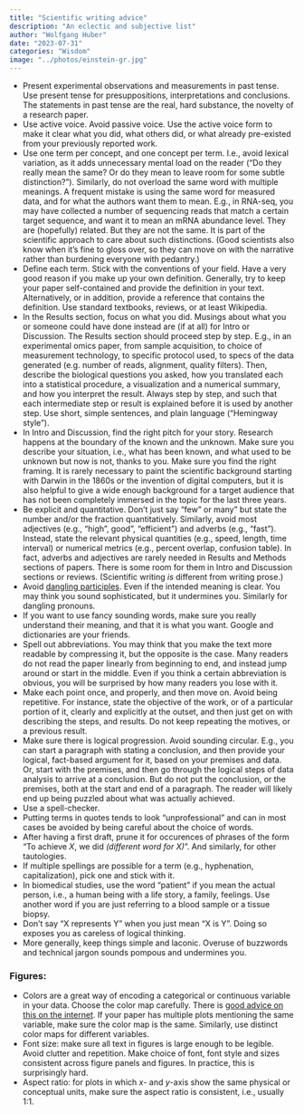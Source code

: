 ```yaml
---
title: "Scientific writing advice"
description: "An eclectic and subjective list"
author: "Wolfgang Huber"
date: "2023-07-31"
categories: "Wisdom"
image: "../photos/einstein-gr.jpg"
---
```


- Present experimental observations and measurements in past tense. Use present tense for presuppositions, interpretations and conclusions. The statements in past tense are the real, hard substance, the novelty of a research paper. 
- Use active voice. Avoid passive voice. Use the active voice form to make it clear what you did, what others did, or what already pre-existed from your previously reported work.
- Use one term per concept, and one concept per term. I.e., avoid lexical variation, as it adds unnecessary mental load on the reader (“Do they really mean the same? Or do they mean to leave room for some subtle distinction?”). Similarly, do not overload the same word with multiple meanings. A frequent mistake is using the same word for measured data, and for what the authors want them to mean. E.g., in RNA-seq, you may have collected a number of sequencing reads that match a certain target sequence, and want it to mean an mRNA abundance level. They are (hopefully) related. But they are not the same. It is part of the scientific approach to care about such distinctions. (Good scientists also know when it's fine to gloss over, so they can move on with the narrative rather than burdening everyone with pedantry.)
- Define each term. Stick with the conventions of your field. Have a very good reason if you make up your own definition. Generally, try to keep your paper self-contained and provide the definition in your text. Alternatively, or in addition, provide a reference that contains the definition. Use standard textbooks, reviews, or at least Wikipedia. 
- In the Results section, focus on what you did. Musings about what you or someone could have done instead are (if at all) for Intro or Discussion. The Results section should proceed step by step. E.g., in an experimental omics paper, from sample acquisition, to choice of measurement technology, to specific protocol used, to specs of the data generated (e.g. number of reads, alignment, quality filters). Then, describe the biological questions you asked, how you translated each into a statistical procedure, a visualization and a numerical summary, and how you interpret the result. Always step by step, and such that each intermediate step or result is explained before it is used by another step. Use short, simple sentences, and plain language ("Hemingway style").
- In Intro and Discussion, find the right pitch for your story. Research happens at the boundary of the known and the unknown. Make sure you describe your situation, i.e., what has been known, and what used to be unknown but now is not, thanks to you. Make sure you find the right framing. It is rarely necessary to paint the scientific background starting with Darwin in the 1860s or the invention of digital computers, but it is also helpful to give a wide enough background for a target audience that has not been completely immersed in the topic for the last three years. 
- Be explicit and quantitative. Don't just say "few" or many" but state the number and/or the fraction quantitatively. Similarly, avoid most adjectives (e.g., "high", good", "efficient") and adverbs (e.g., "fast"). Instead, state the relevant physical quantities (e.g., speed, length, time interval) or numerical metrics (e.g., percent overlap, confusion table). In fact, adverbs and adjectives are rarely needed in Results and Methods sections of papers. There is some room for them in Intro and Discussion sections or reviews. (Scientific writing *is* different from writing prose.)
- Avoid [dangling participles](https://www.vocabulary.com/dictionary/dangling%20participle). Even if the intended meaning is clear. You may think you sound sophisticated, but it undermines you. Similarly for dangling pronouns.
- If you want to use fancy sounding words, make sure you really understand their meaning, and that it is what you want. Google and dictionaries are your friends.
- Spell out abbreviations. You may think that you make the text more readable by compressing it, but the opposite is the case. Many readers do not read the paper linearly from beginning to end, and instead jump around or start in the middle. Even if you think a certain abbreviation is obvious, you will be surprised by how many readers you lose with it. 
- Make each point once, and properly, and then move on. Avoid being repetitive. For instance, state the objective of the work, or of a particular portion of it, clearly and explicitly at the outset, and then just get on with describing the steps, and results. Do not keep repeating the motives, or a previous result.
- Make sure there is logical progression. Avoid sounding circular. E.g., you can start a paragraph with stating a conclusion, and then provide your logical, fact-based argument for it, based on your premises and data. Or, start with the premises, and then go through the logical steps of data analysis to arrive at a conclusion. But do not put the conclusion, or the premises, both at the start and end of a paragraph. The reader will likely end up being puzzled about what was actually achieved.
- Use a spell-checker.
- Putting terms in quotes tends to look "unprofessional" and can in most cases be avoided by being careful about the choice of words.  
- After having a first draft, prune it for occurences of phrases of the form "To achieve *X*, we did *(different word for X)*". And similarly, for other tautologies.
- If multiple spellings are possible for a term (e.g., hyphenation, capitalization), pick one and stick with it.
- In biomedical studies, use the word "patient" if you mean the actual person, i.e., a human being with a life story, a family, feelings. Use another word if you are just referring to a blood sample or a tissue biopsy. 
- Don't say "X represents Y" when you just mean "X is Y". Doing so exposes you as careless of logical thinking.
- More generally, keep things simple and laconic. Overuse of buzzwords and technical jargon sounds pompous and undermines you.

### Figures:
- Colors are a great way of encoding a categorical or continuous variable in your data. Choose the color map carefully. There is [good advice on this on the internet](https://ggplot2-book.org/scales-colour). If your paper has multiple plots mentioning the same variable, make sure the color map is the same. Similarly, use distinct color maps for different variables.
- Font size: make sure all text in figures is large enough to be legible. Avoid clutter and repetition. Make choice of font, font style and sizes consistent across figure panels and figures. In practice, this is surprisingly hard.
- Aspect ratio: for plots in which $x$- and $y$-axis show the same physical or conceptual units, make sure the aspect ratio is consistent, i.e., usually 1:1.
